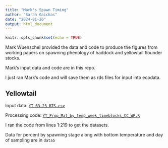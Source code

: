 ```yaml
---
title: "Mark's Spawn Timing"
author: "Sarah Gaichas"
date: "2024-01-26"
output: html_document
---
```


```r
knitr::opts_chunk$set(echo = TRUE)
```

Mark Wuenschel provided the data and code to produce the figures from working papers on spawning phenology of haddock and yellowtail flounder stocks.

Mark's input data and code are in this repo.

I just ran Mark's code and will save them as rds files for input into ecodata.

## Yellowtail

Input data: [`YT_63_23_BTS.csv`]()

Processing code: [`YT_Prop_Mat_by_temp_week_timeblocks_CC_WP.R`]()

I ran the code from lines 1:219 to get the datasets. 

Data for percent by spawning stage along with bottom temperature and day of sampling are in `data5`



